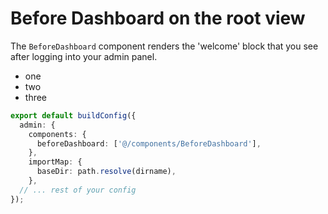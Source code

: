 # Before Dashboard on the root view

The `BeforeDashboard` component renders the 'welcome' block that you see after logging into your admin panel.
- one
- two 
- three

```typescript
export default buildConfig({
  admin: {
    components: {
      beforeDashboard: ['@/components/BeforeDashboard'],
    },
    importMap: {
      baseDir: path.resolve(dirname),
    },
  // ... rest of your config
});

